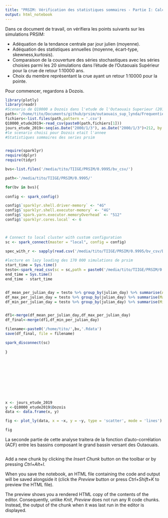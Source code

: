 ```yaml
---
title: "PRSIM: Vérification des statistiques sommaires - Partie I: Calcul des Rdata"
output: html_notebook
---
```


Dans ce document de travail, on vérifiera les points suivants sur les simulations PRSIM:

- Adéquation de la tendance centrale par jour julien (moyenne).
- Adéquation des statistiques annuelles (moyenne, écart-type, skewness,kurtosis).
- Comparaison de la couverture des séries stochastiques avec les séries choisies parmi les 20 simulations dans l'étude de l'Outaouais Supérieur pour la crue de retour 1:10000 ans.
- Choix du membre représentant la crue ayant un retour 1:10000 pour la pointe.

Pour commencer, regardons à Dozois.

```r
library(plotly)
library(readr)
#Scenario de Q10000 a Dozois dans l'etude de l'Outaouais Superieur (2019)
path<-'/home/tito/Documents/github/prsim/outaouais_sup_lynda/Frequentielles/Apports_Lateraux_Methode_Extreme_prt/Q10000/'
fichiers<-list.files(path,pattern = '.csv')
Q10000_etude2019<-read_csv(paste0(path,fichiers[1]))
jours_etude_2019<-seq(as.Date("2000/1/3"), as.Date("2000/1/3")+212, by = "day")
#le scenario choisi pour Dozois etait l'annee 
#Statistiques sommaires des series prsim


require(sparklyr)
require(dplyr)
require(tidyr)

bvs<-list.files('/media/tito/TIIGE/PRSIM/0.9995/bv_csv/')

path<-'/media/tito/TIIGE/PRSIM/0.9995/'

for(bv in bvs){
  
config <- spark_config()

config$`sparklyr.shell.driver-memory` <- "4G"
config$`sparklyr.shell.executor-memory` <- "4G"
config$`spark.yarn.executor.memoryOverhead` <- "512"
config$`sparklyr.cores.local` <- 6



# Connect to local cluster with custom configuration
sc <- spark_connect(master = "local", config = config)

spec_with_r <- sapply(read.csv('/media/tito/TIIGE/PRSIM/0.9995/bv_csv/Dozois/1-Dozois-r1.csv', nrows = 1), class)
  
#lecture en lazy loading des 170 000 simulations de prsim
start_time = Sys.time()
testo<-spark_read_csv(sc = sc,path = paste0('/media/tito/TIIGE/PRSIM/0.9995/bv_csv/',bv,'/'),columns=spec_with_r,memory = FALSE)
end_time = Sys.time()
end_time - start_time


df_mean_per_julian_day = testo %>% group_by(julian_day) %>% summarise(AvgQ=mean(value,na.rm = TRUE))%>% collect()
df_max_per_julian_day = testo %>% group_by(julian_day) %>% summarise(MaxQ=max(value,na.rm = TRUE))%>% collect()
df_min_per_julian_day = testo %>% group_by(julian_day) %>% summarise(MinQ=min(value,na.rm = TRUE))%>% collect()


df1<-merge(df_mean_per_julian_day,df_max_per_julian_day)
df_final<-merge(df1,df_min_per_julian_day)

filename<-paste0('/home/tito/',bv,'.Rdata')
save(df_final, file = filename)

spark_disconnect(sc)
  
}

  
  
  
  
  
  
  


x <- jours_etude_2019
y <-Q10000_etude2019$Dozois
data <- data.frame(x, y)

fig <- plot_ly(data, x = ~x, y = ~y, type = 'scatter', mode = 'lines')

fig
```

La seconde partie de cette analyse traitera de la fonction d'auto-corrélation (ACF) entre les bassins composant le grand bassin versant des Outaouais.

```r

```

Add a new chunk by clicking the *Insert Chunk* button on the toolbar or by pressing *Ctrl+Alt+I*.

When you save the notebook, an HTML file containing the code and output will be saved alongside it (click the *Preview* button or press *Ctrl+Shift+K* to preview the HTML file).

The preview shows you a rendered HTML copy of the contents of the editor. Consequently, unlike *Knit*, *Preview* does not run any R code chunks. Instead, the output of the chunk when it was last run in the editor is displayed.